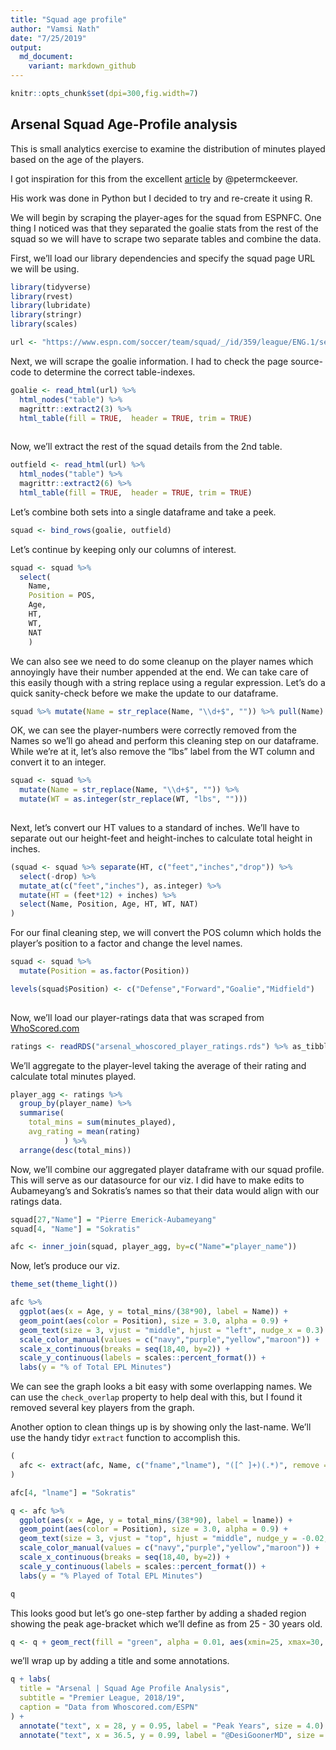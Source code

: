 ```yaml
---
title: "Squad age profile"
author: "Vamsi Nath"
date: "7/25/2019"
output: 
  md_document:
    variant: markdown_github
---
```


```r
knitr::opts_chunk$set(dpi=300,fig.width=7)
```

## Arsenal Squad Age-Profile analysis

This is small analytics exercise to examine the distribution of minutes played based on the age of the players.

I got inspiration for this from the excellent [article](http://petermckeever.com/2019/04/creating-squad-age-profiles/) by @petermckeever.

His work was done in Python but I decided to try and re-create it using R.

We will begin by scraping the player-ages for the squad from ESPNFC. One thing I noticed was that they separated the goalie stats from the rest of the squad so we will have to scrape two separate tables and combine the data.

First, we'll load our library dependencies and specify the squad page URL we will be using.

```r
library(tidyverse)
library(rvest)
library(lubridate)
library(stringr)
library(scales)

url <- "https://www.espn.com/soccer/team/squad/_/id/359/league/ENG.1/season/2018"

```

Next, we will scrape the goalie information. I had to check the page source-code to determine the correct table-indexes.

```r
goalie <- read_html(url) %>% 
  html_nodes("table") %>% 
  magrittr::extract2(3) %>% 
  html_table(fill = TRUE,  header = TRUE, trim = TRUE)
  
```

Now, we'll extract the rest of the squad details from the 2nd table.

```r
outfield <- read_html(url) %>% 
  html_nodes("table") %>% 
  magrittr::extract2(6) %>% 
  html_table(fill = TRUE,  header = TRUE, trim = TRUE)
```

Let's combine both sets into a single dataframe and take a peek.

```r
squad <- bind_rows(goalie, outfield)
```

Let's continue by keeping only our columns of interest.

```r
squad <- squad %>% 
  select(
    Name, 
    Position = POS, 
    Age, 
    HT, 
    WT, 
    NAT
    )

```

We can also see we need to do some cleanup on the player names which annoyingly have their number appended at the end. We can take care of this easily though with a string replace using a regular expression. Let's do a quick sanity-check before we make the update to our dataframe.

```r
squad %>% mutate(Name = str_replace(Name, "\\d+$", "")) %>% pull(Name)
```

OK, we can see the player-numbers were correctly removed from the Names so we'll go ahead and perform this cleaning step on our dataframe. While we're at it, let's also remove the "lbs" label from the WT column and convert it to an integer.

```r
squad <- squad %>% 
  mutate(Name = str_replace(Name, "\\d+$", "")) %>% 
  mutate(WT = as.integer(str_replace(WT, "lbs", ""))) 
  
```

Next, let's convert our HT values to a standard of inches. We'll have to separate out our height-feet and height-inches to calculate total height in inches.

```r
(squad <- squad %>% separate(HT, c("feet","inches","drop")) %>% 
  select(-drop) %>% 
  mutate_at(c("feet","inches"), as.integer) %>% 
  mutate(HT = (feet*12) + inches) %>% 
  select(Name, Position, Age, HT, WT, NAT)
)
```

For our final cleaning step, we will convert the POS column which holds the player's position to a factor and change the level names.

```r
squad <- squad %>% 
  mutate(Position = as.factor(Position))

levels(squad$Position) <- c("Defense","Forward","Goalie","Midfield")
  
```

Now, we'll load our player-ratings data that was scraped from [WhoScored.com](http://whoscored.com)

```r
ratings <- readRDS("arsenal_whoscored_player_ratings.rds") %>% as_tibble
```

We'll aggregate to the player-level taking the average of their rating and calculate total minutes played.

```r
player_agg <- ratings %>% 
  group_by(player_name) %>% 
  summarise(
    total_mins = sum(minutes_played),
    avg_rating = mean(rating)
            ) %>% 
  arrange(desc(total_mins))
```

Now, we'll combine our aggregated player dataframe with our squad profile. This will serve as our datasource for our viz. I did have to make edits to Aubameyang's and Sokratis's names so that their data would align with our ratings data.

```r
squad[27,"Name"] = "Pierre Emerick-Aubameyang"
squad[4, "Name"] = "Sokratis"

afc <- inner_join(squad, player_agg, by=c("Name"="player_name"))
```

Now, let's produce our viz.

```r
theme_set(theme_light())

afc %>% 
  ggplot(aes(x = Age, y = total_mins/(38*90), label = Name)) +
  geom_point(aes(color = Position), size = 3.0, alpha = 0.9) +
  geom_text(size = 3, vjust = "middle", hjust = "left", nudge_x = 0.3) +
  scale_color_manual(values = c("navy","purple","yellow","maroon")) +
  scale_x_continuous(breaks = seq(18,40, by=2)) +
  scale_y_continuous(labels = scales::percent_format()) +
  labs(y = "% of Total EPL Minutes")

```

We can see the graph looks a bit easy with some overlapping names. We can use the `check_overlap` property to help deal with this, but I found it removed several key players from the graph. 

Another option to clean things up is by showing only the last-name. We'll use the handy tidyr `extract` function to accomplish this.

```r
(
  afc <- extract(afc, Name, c("fname","lname"), "([^ ]+)(.*)", remove = FALSE)
)

afc[4, "lname"] = "Sokratis"

q <- afc %>% 
  ggplot(aes(x = Age, y = total_mins/(38*90), label = lname)) +
  geom_point(aes(color = Position), size = 3.0, alpha = 0.9) +
  geom_text(size = 3, vjust = "top", hjust = "middle", nudge_y = -0.02, nudge_x = 0.5) +
  scale_color_manual(values = c("navy","purple","yellow","maroon")) +
  scale_x_continuous(breaks = seq(18,40, by=2)) +
  scale_y_continuous(labels = scales::percent_format()) +
  labs(y = "% Played of Total EPL Minutes")

q
```


This looks good but let's go one-step farther by adding a shaded region showing the peak age-bracket which we'll define as from 25 - 30 years old.

```r

q <- q + geom_rect(fill = "green", alpha = 0.01, aes(xmin=25, xmax=30, ymin=0, ymax=1))

```

we'll wrap up by adding a title and some annotations.

```r
q + labs(
  title = "Arsenal | Squad Age Profile Analysis",
  subtitle = "Premier League, 2018/19",
  caption = "Data from Whoscored.com/ESPN"
) +
  annotate("text", x = 28, y = 0.95, label = "Peak Years", size = 4.0) +
  annotate("text", x = 36.5, y = 0.99, label = "@DesiGoonerMD", size = 2.5)
```


